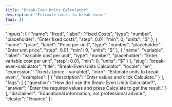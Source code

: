 ```yaml
---
title: "Break-Even Units Calculator"
description: "Estimate units to break even."
faqs: []
---
```


<!-- Migrated from V035. Original file: break-even-calculator.mdx -->


  "inputs": [
    {
      "name": "fixed",
      "label": "Fixed Costs",
      "type": "number",
      "placeholder": "Enter fixed costs",
      "step": 0.01,
      "min": 0,
      "units": "$"
    },
    {
      "name": "price",
      "label": "Price per unit",
      "type": "number",
      "placeholder": "Enter unit price",
      "step": 0.01,
      "min": 0,
      "units": "$"
    },
    {
      "name": "variable",
      "label": "Variable cost per unit",
      "type": "number",
      "placeholder": "Enter variable cost per unit",
      "step": 0.01,
      "min": 0,
      "units": "$"
    }
  ],
  "slug": "break-even-calculator",
  "title": "Break-Even Units Calculator",
  "locale": "en",
  "expression": "fixed / (price - variable)",
  "intro": "Estimate units to break even.",
  "examples": [
    {
      "description": "Enter values and click Calculate."
    }
  ],
  "faqs": [
    {
      "question": "How do I use the Break-Even Units Calculator?",
      "answer": "Enter the required values and press Calculate to get the result."
    }
  ],
  "disclaimer": "Educational information, not professional advice.",
  "cluster": "Finance"
};

<Calculator schema={schema} />

